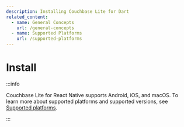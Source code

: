 ```yaml
---
description: Installing Couchbase Lite for Dart
related_content:
  - name: General Concepts
    url: /general-concepts
  - name: Supported Platforms
    url: /supported-platforms
---
```


# Install

:::info

Couchbase Lite for React Native supports Android, iOS, and macOS. To learn more about supported platforms and supported
versions, see [Supported platforms](supported-platforms.mdx).

:::


[couchbase lite editions]: https://www.couchbase.com/products/editions#cmobile
